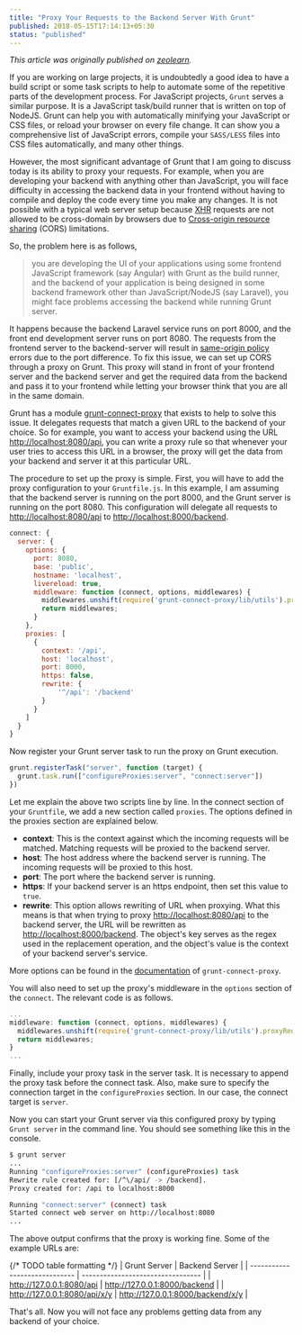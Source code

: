 ```yaml
---
title: "Proxy Your Requests to the Backend Server With Grunt"
published: 2018-05-15T17:14:13+05:30
status: "published"
---
```


_This article was originally published on [zeolearn](https://www.zeolearn.com/magazine/proxy-your-requests-to-the-backend-server-with-grunt)._

If you are working on large projects, it is undoubtedly a good idea to have a build script or some task scripts to help to automate some of the repetitive parts of the development process.
For JavaScript projects, `Grunt` serves a similar purpose. It is a JavaScript task/build runner that is written on top of NodeJS. Grunt can help you with automatically minifying your JavaScript or CSS files, or reload your browser on every file change. It can show you a comprehensive list of JavaScript errors, compile your `SASS/LESS` files into CSS files automatically, and many other things.

However, the most significant advantage of Grunt that I am going to discuss today is its ability to proxy your requests. For example, when you are developing your backend with anything other than JavaScript, you will face difficulty in accessing the backend data in your frontend without having to compile and deploy the code every time you make any changes. It is not possible with a typical web server setup because [XHR](https://en.wikipedia.org/wiki/XMLHttpRequest) requests are not allowed to be cross-domain by browsers due to [Cross-origin resource sharing](https://en.wikipedia.org/wiki/Cross-origin_resource_sharing) (CORS) limitations.

So, the problem here is as follows,

> you are developing the UI of your applications using some frontend JavaScript framework (say Angular) with Grunt as the build runner, and the backend of your application is being designed in some backend framework other than JavaScript/NodeJS (say Laravel), you might face problems accessing the backend while running Grunt server.

It happens because the backend Laravel service runs on port 8000, and the front end development server runs on port 8080. The requests from the frontend server to the backend-server will result in [same-origin policy](https://developer.mozilla.org/en-US/docs/Web/Security/Same-origin_policy) errors due to the port difference. To fix this issue, we can set up CORS through a proxy on Grunt. This proxy will stand in front of your frontend server and the backend server and get the required data from the backend and pass it to your frontend while letting your browser think that you are all in the same domain.

Grunt has a module [grunt-connect-proxy](https://github.com/drewzboto/grunt-connect-proxy) that exists to help to solve this issue. It delegates requests that match a given URL to the backend of your choice. So for example, you want to access your backend using the URL [http://localhost:8080/api](http://localhost:8080/api), you can write a proxy rule so that whenever your user tries to access this URL in a browser, the proxy will get the data from your backend and server it at this particular URL.

The procedure to set up the proxy is simple. First, you will have to add the proxy configuration to your `Gruntfile.js`. In this example, I am assuming that the backend server is running on the port 8000, and the Grunt server is running on the port 8080. This configuration will delegate all requests to [http://localhost:8080/api](http://localhost:8080/api) to [http://localhost:8000/backend](http://localhost:8000/backend).

```js
connect: {
  server: {
    options: {
      port: 8080,
      base: 'public',
      hostname: 'localhost',
      livereload: true,
      middleware: function (connect, options, middlewares) {
        middlewares.unshift(require('grunt-connect-proxy/lib/utils').proxyRequest);
        return middlewares;
      }
    },
    proxies: [
      {
        context: '/api',
        host: 'localhost',
        port: 8000,
        https: false,
        rewrite: {
            '^/api': '/backend'
        }
      }
    ]
  }
}
```

Now register your Grunt server task to run the proxy on Grunt execution.

```js
grunt.registerTask("server", function (target) {
  grunt.task.run(["configureProxies:server", "connect:server"])
})
```

Let me explain the above two scripts line by line. In the connect section of your `Gruntfile`, we add a new section called `proxies`. The options defined in the proxies section are explained below.

- **context**: This is the context against which the incoming requests will be matched. Matching requests will be proxied to the backend server.
- **host**: The host address where the backend server is running. The incoming requests will be proxied to this host.
- **port**: The port where the backend server is running.
- **https**: If your backend server is an https endpoint, then set this value to `true`.
- **rewrite**: This option allows rewriting of URL when proxying. What this means is that when trying to proxy [http://localhost:8080/api](http://localhost:8080/api) to the backend server, the URL will be rewritten as [http://localhost:8000/backend](http://localhost:8000/backend). The object's key serves as the regex used in the replacement operation, and the object's value is the context of your backend server's service.

More options can be found in the [documentation](https://github.com/drewzboto/grunt-connect-proxy#grunt-connect-proxy) of `grunt-connect-proxy`.

You will also need to set up the proxy's middleware in the `options` section of the `connect`. The relevant code is as follows.

```js
...
middleware: function (connect, options, middlewares) {
  middlewares.unshift(require('grunt-connect-proxy/lib/utils').proxyRequest);
  return middlewares;
}
...
```

Finally, include your proxy task in the server task. It is necessary to append the proxy task before the connect task. Also, make sure to specify the connection target in the `configureProxies` section. In our case, the connect target is `server`.

Now you can start your Grunt server via this configured proxy by typing `Grunt server` in the command line. You should see something like this in the console.

```sh
$ grunt server
...
Running "configureProxies:server" (configureProxies) task
Rewrite rule created for: [/^\/api/ -> /backend].
Proxy created for: /api to localhost:8000

Running "connect:server" (connect) task
Started connect web server on http://localhost:8080
...
```

The above output confirms that the proxy is working fine.
Some of the example URLs are:

{/* TODO table formatting */}
| Grunt Server | Backend Server |
| ----------------------------- | --------------------------------- |
| http://127.0.0.1:8080/api | http://127.0.0.1:8000/backend |
| http://127.0.0.1:8080/api/x/y | http://127.0.0.1:8000/backend/x/y |

That's all. Now you will not face any problems getting data from any backend of your choice.
